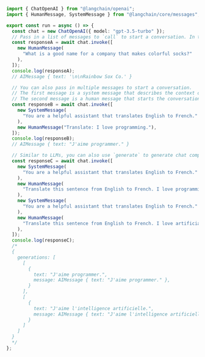 ```typescript
import { ChatOpenAI } from "@langchain/openai";
import { HumanMessage, SystemMessage } from "@langchain/core/messages";

export const run = async () => {
  const chat = new ChatOpenAI({ model: "gpt-3.5-turbo" });
  // Pass in a list of messages to `call` to start a conversation. In this simple example, we only pass in one message.
  const responseA = await chat.invoke([
    new HumanMessage(
      "What is a good name for a company that makes colorful socks?"
    ),
  ]);
  console.log(responseA);
  // AIMessage { text: '\n\nRainbow Sox Co.' }

  // You can also pass in multiple messages to start a conversation.
  // The first message is a system message that describes the context of the conversation.
  // The second message is a human message that starts the conversation.
  const responseB = await chat.invoke([
    new SystemMessage(
      "You are a helpful assistant that translates English to French."
    ),
    new HumanMessage("Translate: I love programming."),
  ]);
  console.log(responseB);
  // AIMessage { text: "J'aime programmer." }

  // Similar to LLMs, you can also use `generate` to generate chat completions for multiple sets of messages.
  const responseC = await chat.invoke([
    new SystemMessage(
      "You are a helpful assistant that translates English to French."
    ),
    new HumanMessage(
      "Translate this sentence from English to French. I love programming."
    ),
    new SystemMessage(
      "You are a helpful assistant that translates English to French."
    ),
    new HumanMessage(
      "Translate this sentence from English to French. I love artificial intelligence."
    ),
  ]);
  console.log(responseC);
  /*
  {
    generations: [
      [
        {
          text: "J'aime programmer.",
          message: AIMessage { text: "J'aime programmer." },
        }
      ],
      [
        {
          text: "J'aime l'intelligence artificielle.",
          message: AIMessage { text: "J'aime l'intelligence artificielle." }
        }
      ]
    ]
  }
  */
};
```
